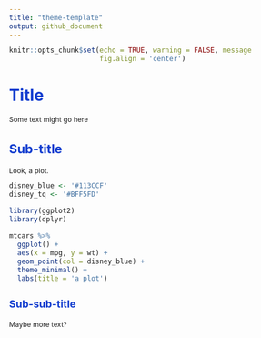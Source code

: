 ```yaml
---
title: "theme-template"
output: github_document
---
```



<style type="text/css">

body{ /* Normal  */
      font-size: 12px;
  }
td {  /* Table  */
  font-size: 8px;
}
h1.title {
  font-size: 38px;
  color: #113CCF;
}
h1 { /* Header 1 */
  font-size: 28px;
  color: #113CCF;
}
h2 { /* Header 2 */
    font-size: 22px;
  color: #113CCF;
}
h3 { /* Header 3 */
  font-size: 18px;
  color: #113CCF;
}
code.r{ /* Code block */
    font-size: 12px;
}
pre { /* Code block - determines code spacing between lines */
    font-size: 14px;
}
</style>



```r
knitr::opts_chunk$set(echo = TRUE, warning = FALSE, message = FALSE,
                      fig.align = 'center')
```

# Title

Some text might go here

## Sub-title

Look, a plot.

```r
disney_blue <- '#113CCF'
disney_tq <- '#BFF5FD'

library(ggplot2)
library(dplyr)

mtcars %>%
  ggplot() +
  aes(x = mpg, y = wt) +
  geom_point(col = disney_blue) +
  theme_minimal() +
  labs(title = 'a plot')

```

### Sub-sub-title

Maybe more text?
